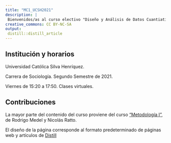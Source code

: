 ```yaml
---
title: "MC1_UCSH2021"
description: |
 Bienvenidos/as al curso electivo "Diseño y Análisis de Datos Cuantiativos (en R)" (Segundo Semestre 2021).
creative_commons: CC BY-NC-SA
output: 
 distill::distill_article
---
```


## Institución y horarios {.appendix}

Universidad Católica Silva Henríquez.

Carrera de Sociología. Segundo Semestre de 2021.

Viernes de 15:20 a 17:50. Clases virtuales.

## Contribuciones {.appendix}

La mayor parte del contenido del curso proviene del curso ["Metodología I"](https://metodologia1uch.netlify.app/), de Rodrigo Medel y Nicolás Ratto.

El diseño de la página corresponde al formato predeterminado de páginas web y artículos de [Distill](https://rstudio.github.io/distill/)
